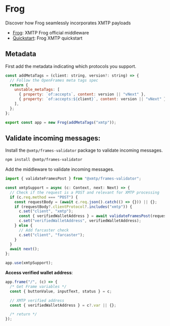 # Frog

Discover how Frog seamlessly incorporates XMTP payloads

- [Frog](https://frog.fm/concepts/middleware#xmtp-frames-middleware): XMTP Frog official middleware
- [Quickstart](https://github.com/fabriguespe/frog-starter): Frog XMTP quickstart

## Metadata

First add the metadata indicating which protocols you support.

```jsx
const addMetaTags = (client: string, version?: string) => {
  // Follow the OpenFrames meta tags spec
  return {
    unstable_metaTags: [
      { property: `of:accepts`, content: version || "vNext" },
      { property: `of:accepts:${client}`, content: version || "vNext" },
    ],
  };
};

export const app = new Frog(addMetaTags("xmtp"));
```

## Validate incoming messages:

Install the `@xmtp/frames-validator` package to validate incoming messages.

```bash
npm install @xmtp/frames-validator
```

Add the middleware to validate incoming messages.

```jsx
import { validateFramesPost } from "@xmtp/frames-validator";

const xmtpSupport = async (c: Context, next: Next) => {
  // Check if the request is a POST and relevant for XMTP processing
  if (c.req.method === "POST") {
    const requestBody = (await c.req.json().catch(() => {})) || {};
    if (requestBody?.clientProtocol?.includes("xmtp")) {
      c.set("client", "xmtp");
      const { verifiedWalletAddress } = await validateFramesPost(requestBody);
      c.set("verifiedWalletAddress", verifiedWalletAddress);
    } else {
      // Add farcaster check
      c.set("client", "farcaster");
    }
  }
  await next();
};

app.use(xmtpSupport);
```

**Access verified wallet address**:

```jsx
app.frame("/", (c) => {
  /* Get Frame variables */
  const { buttonValue, inputText, status } = c;

  // XMTP verified address
  const { verifiedWalletAddress } = c?.var || {};

  /* return */
});
```
